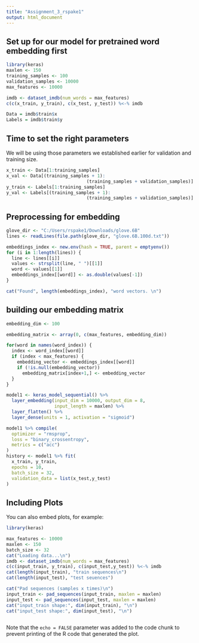 ---
title: "Assignment_3_rspake1"
output: html_document
---
## Set up for our model for pretrained word embedding first

```{r cars}
library(keras)
maxlen <- 150
training_samples <- 100
validation_samples <- 10000
max_features <- 10000

imdb <- dataset_imdb(num_words = max_features)
c(c(x_train, y_train), c(x_test, y_test)) %<-% imdb

Data = imdb$train$x
Labels = imdb$train$y

```


## Time to set the right parameters 

We will be using those parameters we established earlier for validation and training size. 

```{r}
x_train <- Data[1:training_samples]
x_val <- Data[(training_samples + 1):
                              (training_samples + validation_samples)]
y_train <- Labels[1:training_samples]
y_val <- Labels[(training_samples + 1):
                              (training_samples + validation_samples)]

```

## Preprocessing for embedding

```{r}
glove_dir <- "C:/Users/rspake1/Downloads/glove.6B"
lines <- readLines(file.path(glove_dir, "glove.6B.100d.txt"))

embeddings_index <- new.env(hash = TRUE, parent = emptyenv())
for (i in 1:length(lines)) {
  line <- lines[[i]]
  values <- strsplit(line, " ")[[1]]
  word <- values[[1]]
  embeddings_index[[word]] <- as.double(values[-1])
}

cat("Found", length(embeddings_index), "word vectors. \n")
```
## building our embedding matrix

```{r}
embedding_dim <- 100

embedding_matrix <- array(0, c(max_features, embedding_dim))

for(word in names(word_index)) {
  index <- word_index[[word]]
  if (index < max_features) {
    embedding_vector <- embeddings_index[[word]]
    if (!is.null(embedding_vector))
      embedding_matrix[index+1,] <- embedding_vector
  }
}

```


```{r}
model1 <- keras_model_sequential() %>% 
  layer_embedding(input_dim = 10000, output_dim = 8,
                  input_length = maxlen) %>%
  layer_flatten() %>%
  layer_dense(units = 1, activation = "sigmoid")

model1 %>% compile(
  optimizer = "rmsprop",
  loss = "binary_crossentropy",
  metrics = c("acc")
)
history <- model1 %>% fit(
  x_train, y_train,
  epochs = 10,
  batch_size = 32,
  validation_data = list(x_test,y_test)
)
```


## Including Plots

You can also embed plots, for example:

```{r model}
library(keras)

max_features <- 10000
maxlen <- 150
batch_size <- 32
cat("Loading data...\n")
imdb <- dataset_imdb(num_words = max_features)
c(c(input_train, y_train), c(input_test,y_test)) %<-% imdb 
cat(length(input_train), "train sequences\n")
cat(length(input_test), "test seuences")

cat("Pad sequences (samples x times)\n")
input_train <- pad_sequences(input_train, maxlen = maxlen)
input_test <- pad_sequences(input_test, maxlen = maxlen)
cat("input_train shape:", dim(input_train), "\n")
cat("input_test shape:", dim(input_test), "\n")
```

```{r}

```

Note that the `echo = FALSE` parameter was added to the code chunk to prevent printing of the R code that generated the plot.
